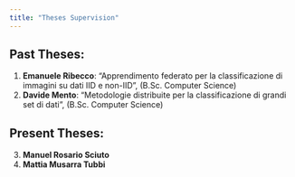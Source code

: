 ```yaml
---
title: "Theses Supervision"
---
```


## Past Theses:

1. **Emanuele Ribecco**: "Apprendimento federato per la classificazione di immagini su dati IID e non-IID", (B.Sc. Computer Science)
2. **Davide Mento**: "Metodologie distribuite per la classificazione di grandi set di dati", (B.Sc. Computer Science)


## Present Theses:

3. **Manuel Rosario Sciuto**
4. **Mattia Musarra Tubbi**
